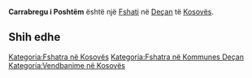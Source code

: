 {{Fshat në Kosovës
 | Emri                = Carrabregu i Poshtëm
 | EmriAlt                = Carabreg i Ulet,Carabreg i Ulët,Carrabreg i Poshtem,Carrabregu i Poshtem,Carrabregu i Poshtëm,Cerrabreg,Crnabreg,Crni Breg,Cërrabreg,Qarrabregu i Poshtem,Qarrabregu i Poshtëm
 | Emri (Rasa dhanore) = 
 | Figura              = 
 | Shteti              = Kosovës
 | Komuna              = Deçan
 | Kodi postar         = 
 | Sipërfaqja          = 

 | Popullsia           = 

 | Regj. i popullsisë  = 
 | Dend. e popullsisë  = 
 | Faqja zyrtare       = 
 <!--- Koordinatat ----> 
 | Gjerësia            = 42.52972
 | Gjatësia            = 20.29806
 | Lartësia            = 
}}
'''Carrabregu i Poshtëm''' është një [[Fshati]] në [[Deçan]] të [[Kosovës]].

<!-- == Gjeografia == -->
<!-- == Historia == -->
<!-- == Demografia == -->
== Shih edhe ==
{{Komuna Deçan}}
{{Kosovo-Administrata-Cung}}

[[Kategoria:Fshatra në Kosovës]]
[[Kategoria:Fshatra në Kommunes Deçan]]
[[Kategoria:Vendbanime në Kosovës]]